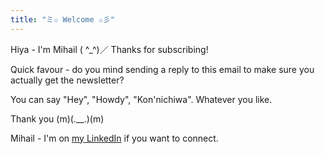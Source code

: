 ```yaml
---
title: "ミ✩ Welcome ✩彡"
---
```


Hiya - I'm Mihail ( ^\_^)／ Thanks for subscribing!

Quick favour - do you mind sending a reply to this email to make sure you
actually get the newsletter?

You can say "Hey", "Howdy", "Kon'nichiwa". Whatever you like.

Thank you (m)(.\_\_.)(m)

Mihail - I'm on [my LinkedIn](https://linkedin.com/in/mihailmarian) if you want to connect.
